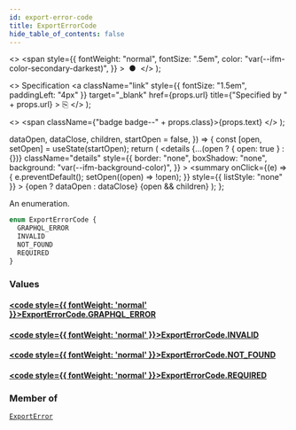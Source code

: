 ```yaml
---
id: export-error-code
title: ExportErrorCode
hide_table_of_contents: false
---
```


  <>
    <span
      style={{
        fontWeight: "normal",
        fontSize: ".5em",
        color: "var(--ifm-color-secondary-darkest)",
      }}
    >
      &nbsp;●&nbsp;
    </span>
  </>
);

  <>
    Specification
    <a
      className="link"
      style={{ fontSize: "1.5em", paddingLeft: "4px" }}
      target="\_blank"
      href={props.url}
      title={"Specified by " + props.url}
    >
      ⎘
    </a>
  </>
);

  <>
    <span className={"badge badge--" + props.class}>{props.text}</span>
  </>
);


  dataOpen,
  dataClose,
  children,
  startOpen = false,
}) => {
  const [open, setOpen] = useState(startOpen);
  return (
    <details
      {...(open ? { open: true } : {})}
      className="details"
      style={{
        border: "none",
        boxShadow: "none",
        background: "var(--ifm-background-color)",
      }}
    >
      <summary
        onClick={(e) => {
          e.preventDefault();
          setOpen((open) => !open);
        }}
        style={{ listStyle: "none" }}
      >
        {open ? dataOpen : dataClose}
      </summary>
      {open && children}
    </details>
  );
};

An enumeration.

```graphql
enum ExportErrorCode {
  GRAPHQL_ERROR
  INVALID
  NOT_FOUND
  REQUIRED
}
```

### Values

#### [<code style={{ fontWeight: 'normal' }}>ExportErrorCode.<b>GRAPHQL_ERROR</b></code>](#)

>

#### [<code style={{ fontWeight: 'normal' }}>ExportErrorCode.<b>INVALID</b></code>](#)

>

#### [<code style={{ fontWeight: 'normal' }}>ExportErrorCode.<b>NOT_FOUND</b></code>](#)

>

#### [<code style={{ fontWeight: 'normal' }}>ExportErrorCode.<b>REQUIRED</b></code>](#)

>

### Member of

[`ExportError`](../../../api-reference/miscellaneous/objects/export-error) <Badge class="secondary" text="object"/>
